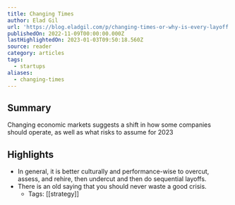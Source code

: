 ```yaml
---
title: Changing Times
author: Elad Gil
url: 'https://blog.eladgil.com/p/changing-times-or-why-is-every-layoff'
publishedOn: 2022-11-09T00:00:00.000Z
lastHighlightedOn: 2023-01-03T09:50:18.560Z
source: reader
category: articles
tags:
  - startups
aliases:
  - changing-times
---
```

## Summary

Changing economic markets suggests a shift in how some companies should operate, as well as what risks to assume for 2023

## Highlights
- In general, it is better culturally and performance-wise to overcut, assess, and rehire, then undercut and then do sequential layoffs.
- There is an old saying that you should never waste a good crisis.
    - Tags: [[strategy]]
